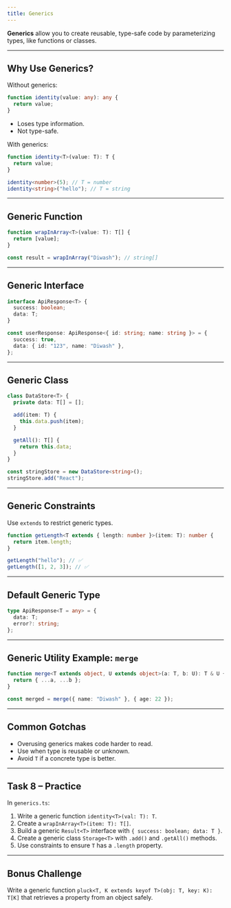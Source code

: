 ```yaml
---
title: Generics
---
```


**Generics** allow you to create reusable, type-safe code by parameterizing types, like functions or classes.

---

## Why Use Generics?

Without generics:

```ts
function identity(value: any): any {
  return value;
}
```

- Loses type information.
- Not type-safe.

With generics:

```ts
function identity<T>(value: T): T {
  return value;
}

identity<number>(5); // T = number
identity<string>("hello"); // T = string
```

---

## Generic Function

```ts
function wrapInArray<T>(value: T): T[] {
  return [value];
}

const result = wrapInArray("Diwash"); // string[]
```

---

## Generic Interface

```ts
interface ApiResponse<T> {
  success: boolean;
  data: T;
}

const userResponse: ApiResponse<{ id: string; name: string }> = {
  success: true,
  data: { id: "123", name: "Diwash" },
};
```

---

## Generic Class

```ts
class DataStore<T> {
  private data: T[] = [];

  add(item: T) {
    this.data.push(item);
  }

  getAll(): T[] {
    return this.data;
  }
}

const stringStore = new DataStore<string>();
stringStore.add("React");
```

---

## Generic Constraints

Use `extends` to restrict generic types.

```ts
function getLength<T extends { length: number }>(item: T): number {
  return item.length;
}

getLength("hello"); // ✅
getLength([1, 2, 3]); // ✅
```

---

## Default Generic Type

```ts
type ApiResponse<T = any> = {
  data: T;
  error?: string;
};
```

---

## Generic Utility Example: `merge`

```ts
function merge<T extends object, U extends object>(a: T, b: U): T & U {
  return { ...a, ...b };
}

const merged = merge({ name: "Diwash" }, { age: 22 });
```

---

## Common Gotchas

- Overusing generics makes code harder to read.
- Use when type is reusable or unknown.
- Avoid `T` if a concrete type is better.

---

## Task 8 – Practice

In `generics.ts`:

1. Write a generic function `identity<T>(val: T): T`.
2. Create a `wrapInArray<T>(item: T): T[]`.
3. Build a generic `Result<T>` interface with `{ success: boolean; data: T }`.
4. Create a generic class `Storage<T>` with `.add()` and `.getAll()` methods.
5. Use constraints to ensure `T` has a `.length` property.

---

## Bonus Challenge

Write a generic function `pluck<T, K extends keyof T>(obj: T, key: K): T[K]` that retrieves a property from an object safely.
